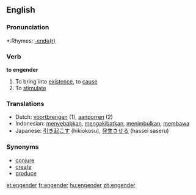 ==English==

===Pronunciation===
*:Rhymes: [[Rhymes:English:-ɛndə(r)|-ɛndə(r)]]

===Verb===
'''to engender'''

# To bring into [[existence]], to [[cause]]
# To [[stimulate]]


===Translations===
*Dutch: [[voortbrengen]] (1), [[aanporren]] (2)
*Indonesian: [[sebab|menyebabkan]], [[akibat|mengakibatkan]], [[timbul|menimbulkan]], [[bawa|membawa]]
*Japanese: [[引き起こす]] (hikiokosu), [[発生させる]] (hassei saseru)

===Synonyms===
*[[conjure]]
*[[create]]
*[[produce]]

[[et:engender]]
[[fr:engender]]
[[hu:engender]]
[[zh:engender]]